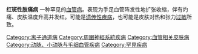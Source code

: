 {{Expand English|Erythromelalgia}}
{{unreferenced|time=2015-05-11T02:08:22+00:00}}
'''红斑性肢痛病''' 一种罕见的[[血管病|血管病]]。表现为手足血管阵发性地扩张收缩，伴有灼痛、皮肤温度升高并发红。可能是[[遗传性疾病|遗传性疾病]]，也可能是皮肤对热和张力[[过敏|过敏]]所致。
[[Category:离子通道病|Category:离子通道病]]
[[Category:周圍神經系統疾病|Category:周圍神經系統疾病]]
[[Category:血管相关皮肤病|Category:血管相关皮肤病]]
[[Category:动脉、小动脉与毛细血管疾病|Category:动脉、小动脉与毛细血管疾病]]
[[Category:罕見疾病|Category:罕見疾病]]